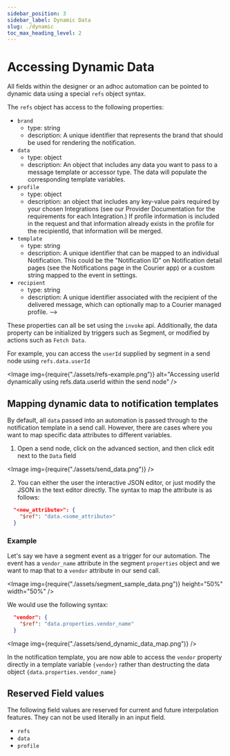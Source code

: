```yaml
---
sidebar_position: 3
sidebar_label: Dynamic Data
slug: ./dynamic
toc_max_heading_level: 2
---
```



# Accessing Dynamic Data

All fields within the designer or an adhoc automation can be pointed to dynamic data using a special `refs` object syntax.

The `refs` object has access to the following properties:

- `brand`
  - type: string
  - description: A unique identifier that represents the brand that should be used for rendering the notification.
- `data`
  - type: object
  - description: An object that includes any data you want to pass to a message template or accessor type. The data will populate the corresponding template variables.
- `profile`
  - type: object
  - description: an object that includes any key-value pairs required by your chosen Integrations (see our Provider Documentation for the requirements for each Integration.) If profile information is included in the request and that information already exists in the profile for the recipientId, that information will be merged.
- `template`
  - type: string
  - description: A unique identifier that can be mapped to an individual Notification. This could be the "Notification ID” on Notification detail pages (see the Notifications page in the Courier app) or a custom string mapped to the event in settings.
- `recipient`
  - type: string
  - description: A unique identifier associated with the recipient of the delivered message, which can optionally map to a Courier managed profile. -->

These properties can all be set using the `invoke` api. Additionally, the data property can be initialized by triggers
such as Segment, or modified by actions such as `Fetch Data`.

For example, you can access the `userId` supplied by segment in a send node using `refs.data.userId`

<Image
  img={require("./assets/refs-example.png")}
  alt="Accessing userId dynamically using refs.data.userId within the send node"
/>

## Mapping dynamic data to notification templates

By default, all `data` passed into an automation is passed through to the notification template in a send call. However, there are cases where you want to map specific data attributes to different variables.

1. Open a send node, click on the advanced section, and then click edit next to the `Data` field

<Image img={require("./assets/send_data.png")} />

2. You can either the user the interactive JSON editor, or just modify the JSON in the text editor directly. The syntax to map the attribute is as follows:

```json
  "<new_attribute>": {
    "$ref": "data.<some_attribute>"
  }
```

### Example

Let's say we have a segment event as a trigger for our automation. The event has a `vendor_name` attribute in the segment `properties` object and we want to map that to a `vendor` attribute in our send call.

<Image img={require("./assets/segment_sample_data.png")} height="50%" width="50%" />

We would use the following syntax:

```json
  "vendor": {
    "$ref": "data.properties.vendor_name"
  }
```

<Image img={require("./assets/send_dynamic_data_map.png")} />

In the notification template, you are now able to access the `vendor` property directly in a template variable `{vendor}` rather than destructing the data object `{data.properties.vendor_name}`

## Reserved Field values

The following field values are reserved for current and future interpolation features. They can
not be used literally in an input field.

- `refs`
- `data`
- `profile`
